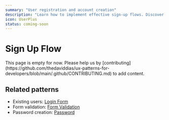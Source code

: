 ```yaml
---
summary: "User registration and account creation"
description: "Learn how to implement effective sign-up flows. Discover best practices for user registration, form validation, and onboarding experiences."
icon: UserPlus
status: coming-soon
---
```



# Sign Up Flow

<Callout type="warning">
  This page is empty for now. Please help us by
  [contributing](https://github.com/thedaviddias/ux-patterns-for-developers/blob/main/.github/CONTRIBUTING.md)
  to add content.
</Callout>

## Related patterns

- Existing users: [Login Form](/patterns/authentication/login)
- Form validation: [Form Validation](/patterns/forms/form-validation)
- Password creation: [Password](/patterns/forms/password)